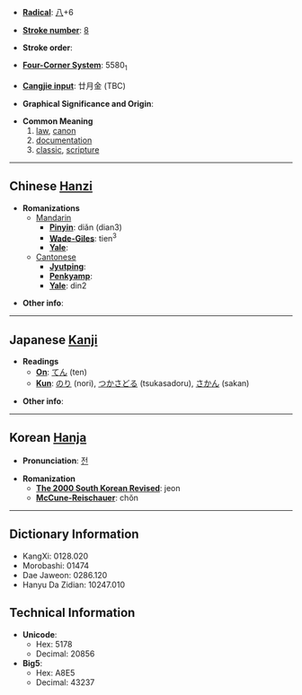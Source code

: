 * '''[[Wiktionary:Chinese radical index| Radical]]''': [[Wiktionary:Chinese radical index 八|八]]+6

* '''[[Wiktionary:Chinese total strokes index|Stroke number]]''': [[Wiktionary:Chinese total strokes index 8|8]]

* '''Stroke order''': 

* '''[[Wiktionary:Chinese four corner index|Four-Corner System]]''': 5580<sub>1</sub>

* '''[[Wiktionary:Chinese Cangjie index|Cangjie input]]''': 廿月金 (TBC)

* '''Graphical Significance and Origin''': 

* '''Common Meaning'''
*#[[law]], [[canon]]
*# [[documentation]]
*# [[classic]], [[scripture]]

----

== Chinese [[Hanzi]] ==

* '''Romanizations'''
** [[Mandarin]]
*** '''[[Pinyin]]''': diǎn (dian3)
*** '''[[Wade-Giles]]''': tien<sup>3</sup>
*** '''[[Yale]]''': 
**[[Cantonese]]
***'''[[Jyutping]]''':
***'''[[Penkyamp]]''': 
***'''[[Yale]]''': din2

* '''Other info''': 

----

== Japanese [[Kanji]] ==

* '''Readings'''
** '''[[On]]''': [[てん]] (ten)
** '''[[Kun]]''': [[のり]] (nori), [[つかさどる]] (tsukasadoru), [[さかん]] (sakan)

* '''Other info''':  

----

== Korean [[Hanja]] ==

* '''Pronunciation''': [[전]]

* '''Romanization'''
** '''[[The 2000 South Korean Revised Romanization|The 2000 South Korean Revised]]''': jeon
** '''[[McCune-Reischauer]]''': chŏn

----

== Dictionary Information ==

* KangXi: 0128.020
* Morobashi: 01474
* Dae Jaweon: 0286.120
* Hanyu Da Zidian: 10247.010

== Technical Information ==

* '''Unicode''':
** Hex: 5178
** Decimal: 20856
* '''Big5''':
** Hex: A8E5
** Decimal: 43237